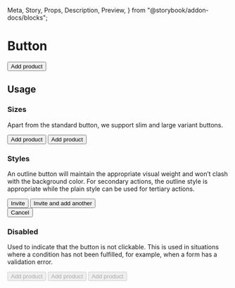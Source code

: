   Meta,
  Story,
  Props,
  Description,
  Preview,
} from "@storybook/addon-docs/blocks";

<Meta title="Actions/Button" component={Button} />

# Button

<Description of={Button} />

<Preview withToolbar>
  <Story name="Standard button">
    <Button>Add product</Button>
  </Story>
</Preview>

<Props of={Button} />

## Usage

### Sizes

Apart from the standard button, we support slim and large variant buttons.

<Preview>
  <Story name="Sizes">
    <div className="flex justify-around items-center sm:flex-col">
      <Button size="slim">Add product</Button>
      <Button size="large">Add product</Button>
    </div>
  </Story>
</Preview>

### Styles

An outline button will maintain the appropriate visual weight and won’t clash with the
background color. For secondary actions, the outline style is appropriate while the plain
style can be used for tertiary actions.

<Preview>
  <Story name="Styles">
    <div className="flex justify-around">
      <div>
        <Button className="mr-1">Invite</Button>
        <Button outline>Invite and add another</Button>
      </div>
      <Button plain>Cancel</Button>
    </div>
  </Story>
</Preview>

### Disabled

Used to indicate that the button is not clickable. This is used in situations where a
condition has not been fulfilled, for example, when a form has a validation error.

<Preview>
  <Story name="Disabled">
    <div className="flex justify-around">
      <Button disabled>Add product</Button>
      <Button outline disabled>
        Add product
      </Button>
      <Button plain disabled>
        Add product
      </Button>
    </div>
  </Story>
</Preview>
